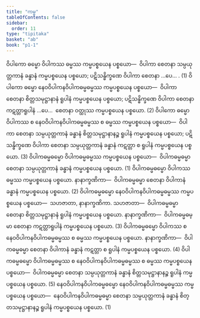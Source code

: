 ```yaml
---
title: "ကမ္မ"
tableOfContents: false
sidebar:
  order: 11
type: "tipitaka"
basket: "ab"
book: "p1-1"
---
```



<DynamicBreadcrumb />

<Division number="108" book="p1-1" e="ch" v="36" p="375">

<Paragraph number="2359" book="p1-1">
ဝိပါကော ဓမ္မော ဝိပါကဿ ဓမ္မဿ ကမ္မပစ္စယေန ပစ္စယော—  ဝိပါကာ စေတနာ သမ္ပယုတ္တကာနံ ခန္ဓာနံ ကမ္မပစ္စယေန ပစ္စယော; ပဋိသန္ဓိက္ခဏေ ဝိပါကာ စေတနာ …ပေ… . (1)
</Paragraph>

<Paragraph number="2360" book="p1-1">
ဝိပါကော ဓမ္မော နေဝဝိပါကနဝိပါကဓမ္မဓမ္မဿ ကမ္မပစ္စယေန ပစ္စယော—  ဝိပါကာ စေတနာ စိတ္တသမုဋ္ဌာနာနံ ရူပါနံ ကမ္မပစ္စယေန ပစ္စယော; ပဋိသန္ဓိက္ခဏေ ဝိပါကာ စေတနာ ကဋတ္တာရူပါနံ …ပေ…  စေတနာ ဝတ္ထုဿ ကမ္မပစ္စယေန ပစ္စယော. (2)
</Paragraph>

<Paragraph number="2361" book="p1-1">
ဝိပါကော ဓမ္မော ဝိပါကဿ စ နေဝဝိပါကနဝိပါကဓမ္မဓမ္မဿ စ ဓမ္မဿ ကမ္မပစ္စယေန ပစ္စယော—  ဝိပါကာ စေတနာ သမ္ပယုတ္တကာနံ ခန္ဓာနံ စိတ္တသမုဋ္ဌာနာနဉ္စ ရူပါနံ ကမ္မပစ္စယေန ပစ္စယော; ပဋိသန္ဓိက္ခဏေ ဝိပါကာ စေတနာ သမ္ပယုတ္တကာနံ ခန္ဓာနံ ကဋတ္တာ စ ရူပါနံ ကမ္မပစ္စယေန ပစ္စယော. (3)
</Paragraph>

<Paragraph number="2362" book="p1-1">
ဝိပါကဓမ္မဓမ္မော ဝိပါကဓမ္မဓမ္မဿ ကမ္မပစ္စယေန ပစ္စယော—  ဝိပါကဓမ္မဓမ္မာ စေတနာ သမ္ပယုတ္တကာနံ ခန္ဓာနံ ကမ္မပစ္စယေန ပစ္စယော. (1)
</Paragraph>

<Paragraph number="2363" book="p1-1">
ဝိပါကဓမ္မဓမ္မော ဝိပါကဿ ဓမ္မဿ ကမ္မပစ္စယေန ပစ္စယော. <Emphasis>နာနာက္ခဏိကာ</Emphasis>—  ဝိပါကဓမ္မဓမ္မာ စေတနာ ဝိပါကာနံ ခန္ဓာနံ ကမ္မပစ္စယေန ပစ္စယော. (2)
</Paragraph>

<Paragraph number="2364" book="p1-1">
ဝိပါကဓမ္မဓမ္မော နေဝဝိပါကနဝိပါကဓမ္မဓမ္မဿ ကမ္မပစ္စယေန ပစ္စယော—  သဟဇာတာ, နာနာက္ခဏိကာ. <Emphasis>သဟဇာတာ</Emphasis>—  ဝိပါကဓမ္မဓမ္မာ စေတနာ စိတ္တသမုဋ္ဌာနာနံ ရူပါနံ ကမ္မပစ္စယေန ပစ္စယော. <Emphasis>နာနာက္ခဏိကာ</Emphasis>—  ဝိပါကဓမ္မဓမ္မာ စေတနာ ကဋတ္တာရူပါနံ ကမ္မပစ္စယေန ပစ္စယော. (3)
</Paragraph>

<Paragraph number="2365" book="p1-1">
ဝိပါကဓမ္မဓမ္မော ဝိပါကဿ စ နေဝဝိပါကနဝိပါကဓမ္မဓမ္မဿ စ ဓမ္မဿ ကမ္မပစ္စယေန ပစ္စယော. <Emphasis>နာနာက္ခဏိကာ</Emphasis>—  ဝိပါကဓမ္မဓမ္မာ စေတနာ ဝိပါကာနံ ခန္ဓာနံ ကဋတ္တာ စ ရူပါနံ ကမ္မပစ္စယေန ပစ္စယော. (4)
</Paragraph>

<Paragraph number="2366" book="p1-1">
ဝိပါကဓမ္မဓမ္မော ဝိပါကဓမ္မဓမ္မဿ စ နေဝဝိပါကနဝိပါကဓမ္မဓမ္မဿ စ ဓမ္မဿ ကမ္မပစ္စယေန ပစ္စယော—  ဝိပါကဓမ္မဓမ္မာ စေတနာ သမ္ပယုတ္တကာနံ ခန္ဓာနံ စိတ္တသမုဋ္ဌာနာနဉ္စ ရူပါနံ ကမ္မပစ္စယေန ပစ္စယော. (5)
</Paragraph>

<Paragraph number="2367" book="p1-1">
နေဝဝိပါကနဝိပါကဓမ္မဓမ္မော နေဝဝိပါကနဝိပါကဓမ္မဓမ္မဿ ကမ္မပစ္စယေန ပစ္စယော—  နေဝဝိပါကနဝိပါကဓမ္မဓမ္မာ စေတနာ သမ္ပယုတ္တကာနံ ခန္ဓာနံ စိတ္တသမုဋ္ဌာနာနဉ္စ ရူပါနံ ကမ္မပစ္စယေန ပစ္စယော. (1)
</Paragraph>
</Division>